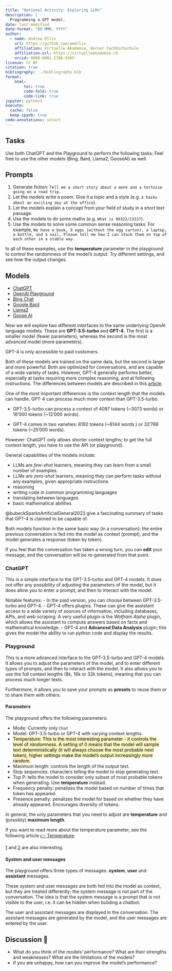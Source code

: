 ```yaml
---
title: "Optional Activity: Exploring LLMs"
description: |
  Programming a GPT model.
date: last-modified
date-format: "DD MMM, YYYY"
author: 
  - name: Andrew Ellis
    url: https://github.com/awellis
    affiliation: Virtuelle Akademie, Berner Fachhochschule
    affiliation-url: https://virtuelleakademie.ch
    orcid: 0000-0002-2788-936X
license: CC BY
citation: true
bibliography: ../bibliography.bib
format:
    html:
        toc: true
        code-fold: true
        code-link: true
jupyter: python3
execute: 
  cache: false
  keep-ipynb: true
code-annotations: select
---
```




## Tasks

Use both ChatGPT and the Playground to perform the following tasks:
[Feel free to use the other models (Bing, Bard, Llama2, GooseAI) as well.]{.aside}

:::{.callout-tip}
## Prompts

1) Generate fiction: `Tell me a short story about a monk and a tortoise going on a road trip.`
2)	Let the models write a poem. Give it a topic and a style (e.g. `a haiku about an exciting day at the office`).
3) Let the models explain a concept from your field of study in a short text passage.
4) Use the models to do some maths (e.g. `What is 89322/1313?`).
5) Use the models to solve some common sense reasoning tasks. For example, `We have a book, 9 eggs (without the egg carton), a laptop, a bottle, and a nail. Please tell me how I can stack them on top of each other in a stable way.`
:::

In all of these examples, use the **temperature** parameter in the playground to control the randomness of the model's output. Try different settings, and see how the output changes.


## Models
- [ChatGPT](https://chat.openai.com/)
- [OpenAI Playground](https://platform.openai.com/playground)
- [Bing Chat](https://www.bing.com/)
- [Google Bard](https://bard.google.com/)
- [Llama2](https://www.llama2.ai/)
- [Goose AI](https://goose.ai/playground)

Now we will explore two different interfaces to the same underlying OpenAI language models. These are **GPT-3.5-turbo** and **GPT-4**. The first is a smaller model (fewer parameters), whereas the second is the most advanced model (more parameters). 

[GPT-4 is only accessible to paid customers.]{.aside}

Both of these models are trained on the same data, but the second is larger and more powerful. Both are optimized for conversations, and are capable of a wide variety of tasks. However, GPT-4 generally performs better, especially at tasks requiring more complex reasoning, and at following instructions. The differences between models are described in this [article](https://openai.com/research/gpt-4).

One of the most important differences is the context length that the models can handle. GPT-4 can process much more context than GPT-3.5-turbo. 


- GPT-3.5-turbo can process a context of 4097 tokens (~3073 words) or 16'000 tokens (~12'000 words).

- GPT-4 comes in two varieties: 8192 tokens (~6144 words ) or 32'768 tokens (~25'000 words).

[However: ChatGPT only allows shorter context lengths; to get the full context length, you have to use the API (or playground).]{.aside}


General capabilities of the models include:

- LLMs are *few-shot* learners, meaning they can learn from a small number of examples.
- LLMs are *zero-shot* learners, meaning they can perform tasks without any examples, given appropriate instructions.
- reasoning
- writing code in common programming languages
- translating between languages
- basic mathematical abilities

@bubeckSparksArtificialGeneral2023 give a fascinating summary of tasks that GPT-4 is claimed to be capable of.


Both models function in the same basic way (in a conversation): the entire previous conversation is fed into the model as context (prompt), and the model generates a response (token by token). 

If you feel that the conversation has taken a wrong turn, you can **edit** your message, and the conversation will be re-generated from that point.




### ChatGPT

This is a simple interface to the GPT-3.5-turbo and GPT-4 models. It does not offer any possibility of adjusting the parameters of the model, but it does allow you to enter a prompt, and then to interact with the model.

Notable features:
- In the paid version, you can choose between GPT-3.5-turbo and GPT-4.
- GPT-4 offers plugins. These can give the assistant access to a wide variety of sources of information, including databases, APIs, and web scraping. A very useful plugin is the *Wolfram Alpha* plugin, which allows the assistant to compute answers based on facts and mathematical knowledge.
- GPT-4 and **Advanced Data Analysis** plugin; this gives the model the ability to run python code and display the results.



### Playground

This is a more advanced interface to the GPT-3.5-turbo and GPT-4 models. It allows you to adjust the parameters of the model, and to enter different types of prompts, and then to interact with the model. It also allows you to use the full context lengths (8k, 16k or 32k tokens), meaning that you can process much longer texts.

Furthermore, it allows you to save your prompts as **presets** to reuse them or to share them with others.

#### Parameters
The playground offers the following parameters:

- Mode: Currently only `Chat`
- Model: GPT-3.5-turbo or GPT-4 with varying context lengths.
- <mark style="background: #FFF3A3A6;">Temperature: This is the most interesting parameter - it controls the level of _randomness_. A setting of 0 means that the model will sample text deterministically (it will always choose the most probable next token), higher settings make the model's output increasingly more random.</mark>
- Maximum length: controls the length of the output text.
- Stop sequences: characters telling the model to stop generating text.
- Top P: tells the model to consider only subset of most probable tokens when generating. Use **temperature** instead.
- Frequency penalty: penalizes the model based on number of times that token has appeared.
- Presence penalty: penalizes the model for based on whether they have already appeared. Encourages diversity of tokens.

In general, the only parameters that you need to adjust are **temperature** and (possibly) **maximum length**. 


If you want to read more about the temperature parameter, see the following article
[👉 Temperature](https://docs.cohere.com/docs/temperature).


[[1](https://www.prompthub.us/blog/understanding-openai-parameters-how-to-optimize-your-prompts-for-better-outputs) and 
[2](https://shivammehta25.github.io/posts/temperature-in-language-models-open-ai-whisper-probabilistic-machine-learning/) are also interesting.]{.aside}




#### System and user messages
The playground offers three types of messages: **system**, **user** and **assistant** messages. 

These system and user messages are both fed into the model as context, but they are treated differently; the system message is not part of the conversation. The idea is that the system message is a prompt that is not visible to the user, i.e. it can be hidden when building a chatbot.

The user and assistant messages are displayed in the conversation. The assistant messages are generated by the model, and the user messages are entered by the user.




:::{.callout-caution}
## Discussion 💬 

- What do you think of the models' performance? What are their strengths and weaknesses? What are the limitations of the models? 
- If you are unhappy, how can you improve the model's performance?

:::